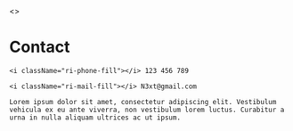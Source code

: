 <>
<title>Contact | Ephonix</title>
<main className="flex flex-1 flex-col mx-auto justify-start gap-6 p-6">
		<div className="text-4xl font-bold text-red-600 flex">
	<i className="ri-arrow-right-double-fill"></i>
	<h1 >Contact</h1>
	</div>

    <i className="ri-phone-fill"></i> 123 456 789

    <i className="ri-mail-fill"></i> N3xt@gmail.com

    Lorem ipsum dolor sit amet, consectetur adipiscing elit. Vestibulum vehicula ex eu ante viverra, non vestibulum lorem luctus. Curabitur a urna in nulla aliquam ultrices ac ut ipsum.

</main>
</>
